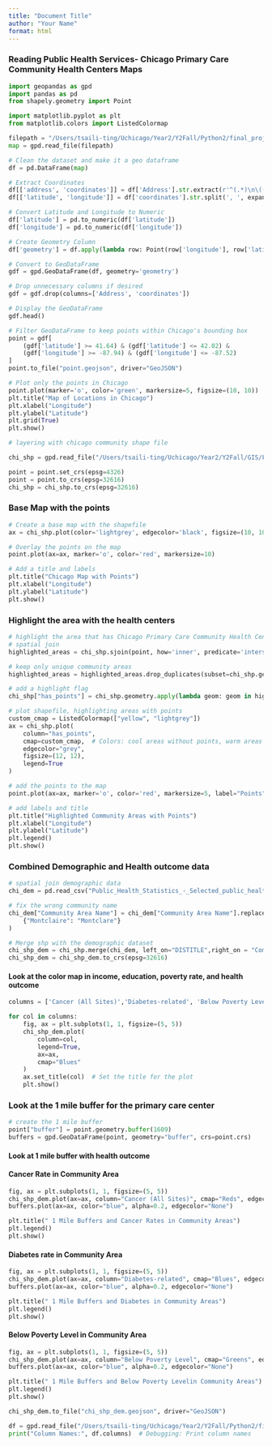 ```yaml
---
title: "Document Title"
author: "Your Name"
format: html
---
```


### Reading Public Health Services- Chicago Primary Care Community Health Centers Maps

```python
import geopandas as gpd
import pandas as pd
from shapely.geometry import Point

import matplotlib.pyplot as plt
from matplotlib.colors import ListedColormap
```

```python

filepath = "/Users/tsaili-ting/Uchicago/Year2/Y2Fall/Python2/final_project/Map_-_Public_Health_Services_-_Chicago_Primary_Care_Community_Health_Centers.csv"
map = gpd.read_file(filepath)
```


```python

# Clean the dataset and make it a geo dataframe
df = pd.DataFrame(map)

# Extract Coordinates
df[['address', 'coordinates']] = df['Address'].str.extract(r'^(.*)\n\((.*)\)$')
df[['latitude', 'longitude']] = df['coordinates'].str.split(', ', expand=True)

# Convert Latitude and Longitude to Numeric
df['latitude'] = pd.to_numeric(df['latitude'])
df['longitude'] = pd.to_numeric(df['longitude'])

# Create Geometry Column
df['geometry'] = df.apply(lambda row: Point(row['longitude'], row['latitude']), axis=1)

# Convert to GeoDataFrame
gdf = gpd.GeoDataFrame(df, geometry='geometry')

# Drop unnecessary columns if desired
gdf = gdf.drop(columns=['Address', 'coordinates'])

# Display the GeoDataFrame
gdf.head()
```


```python
# Filter GeoDataFrame to keep points within Chicago's bounding box
point = gdf[
    (gdf['latitude'] >= 41.64) & (gdf['latitude'] <= 42.02) &
    (gdf['longitude'] >= -87.94) & (gdf['longitude'] <= -87.52)
]
point.to_file("point.geojson", driver="GeoJSON")

```


```python
# Plot only the points in Chicago
point.plot(marker='o', color='green', markersize=5, figsize=(10, 10))
plt.title("Map of Locations in Chicago")
plt.xlabel("Longitude")
plt.ylabel("Latitude")
plt.grid(True)
plt.show()
```


```python
# layering with chicago community shape file 

chi_shp = gpd.read_file("/Users/tsaili-ting/Uchicago/Year2/Y2Fall/GIS/Final project/chicomm/chicomm.shp")
```

```python
point = point.set_crs(epsg=4326)
point = point.to_crs(epsg=32616)
chi_shp = chi_shp.to_crs(epsg=32616)
```

### Base Map with the points
```python

# Create a base map with the shapefile
ax = chi_shp.plot(color='lightgrey', edgecolor='black', figsize=(10, 10), alpha=0.5)

# Overlay the points on the map
point.plot(ax=ax, marker='o', color='red', markersize=10)

# Add a title and labels
plt.title("Chicago Map with Points")
plt.xlabel("Longitude")
plt.ylabel("Latitude")
plt.show()
```

### Highlight the area with the health centers
```python
# highlight the area that has Chicago Primary Care Community Health Centers
# spatial join
highlighted_areas = chi_shp.sjoin(point, how='inner', predicate='intersects')

# keep only unique community areas
highlighted_areas = highlighted_areas.drop_duplicates(subset=chi_shp.geometry.name)
```

```python
# add a highlight flag
chi_shp["has_points"] = chi_shp.geometry.apply(lambda geom: geom in highlighted_areas.geometry.values)
```

```python
# plot shapefile, highlighting areas with points
custom_cmap = ListedColormap(["yellow", "lightgrey"])
ax = chi_shp.plot(
    column="has_points", 
    cmap=custom_cmap,  # Colors: cool areas without points, warm areas with points
    edgecolor="grey",
    figsize=(12, 12),
    legend=True
)

# add the points to the map
point.plot(ax=ax, marker='o', color='red', markersize=5, label="Points")

# add labels and title
plt.title("Highlighted Community Areas with Points")
plt.xlabel("Longitude")
plt.ylabel("Latitude")
plt.legend()
plt.show()
```

### Combined Demographic and Health outcome data 

```python
# spatial join demographic data
chi_dem = pd.read_csv("Public_Health_Statistics_-_Selected_public_health_indicators_by_Chicago_community_area_-_Historical_20241125.csv")

# fix the wrong community name 
chi_dem["Community Area Name"] = chi_dem["Community Area Name"].replace(
    {"Montclaire": "Montclare"}
)

# Merge shp with the demographic dataset
chi_shp_dem = chi_shp.merge(chi_dem, left_on="DISTITLE",right_on = "Community Area Name", how="outer")
chi_shp_dem = chi_shp_dem.to_crs(epsg=32616)

```

#### Look at the color map in income, education, poverty rate, and health outcome

```python
columns = ['Cancer (All Sites)','Diabetes-related', 'Below Poverty Level','No High School Diploma', 'Per Capita Income', 'Unemployment']

for col in columns:
    fig, ax = plt.subplots(1, 1, figsize=(5, 5))
    chi_shp_dem.plot(
        column=col, 
        legend=True, 
        ax=ax,
        cmap="Blues"
    )
    ax.set_title(col)  # Set the title for the plot
    plt.show()

```

### Look at the 1 mile buffer for the primary care center 

```python
# create the 1 mile buffer 
point["buffer"] = point.geometry.buffer(1609)
buffers = gpd.GeoDataFrame(point, geometry="buffer", crs=point.crs)
```

#### Look at 1 mile buffer with health outcome 

#### Cancer Rate in Community Area 
```python
fig, ax = plt.subplots(1, 1, figsize=(5, 5))
chi_shp_dem.plot(ax=ax, column="Cancer (All Sites)", cmap="Reds", edgecolor="lightgrey",legend=True, label="Cancer Rates")
buffers.plot(ax=ax, color="blue", alpha=0.2, edgecolor="None")

plt.title(" 1 Mile Buffers and Cancer Rates in Community Areas")
plt.legend()
plt.show()
```

#### Diabetes rate in Community Area 
```python
fig, ax = plt.subplots(1, 1, figsize=(5, 5))
chi_shp_dem.plot(ax=ax, column="Diabetes-related", cmap="Blues", edgecolor="lightgrey",legend=True, label="Diabetes Rates")
buffers.plot(ax=ax, color="blue", alpha=0.2, edgecolor="None")

plt.title(" 1 Mile Buffers and Diabetes in Community Areas")
plt.legend()
plt.show()
```

#### Below Poverty Level in Community Area 
```python
fig, ax = plt.subplots(1, 1, figsize=(5, 5))
chi_shp_dem.plot(ax=ax, column="Below Poverty Level", cmap="Greens", edgecolor="lightgrey",legend=True, label="Below Poverty Level")
buffers.plot(ax=ax, color="blue", alpha=0.2, edgecolor="None")

plt.title(" 1 Mile Buffers and Below Poverty Levelin Community Areas")
plt.legend()
plt.show()
```

```python
chi_shp_dem.to_file("chi_shp_dem.geojson", driver="GeoJSON")

```

```python
df = gpd.read_file("/Users/tsaili-ting/Uchicago/Year2/Y2Fall/Python2/final_project/chi_shp_dem.geojson")
print("Column Names:", df.columns)  # Debugging: Print column names
       
```
